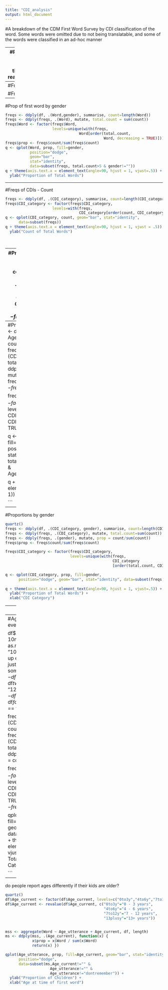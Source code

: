 ```yaml
---
title: "CDI_analysis"
output: html_document
---
```

#A breakdown of the CDM First Word Survey by CDI classification of the word. Some words were omitted due to not being translatable, and some of the words were classified in an ad-hoc manner

---
#Preliminaries 
```r
library(plyr)
library(ggplot2)
library(reshape2)
theme_set(theme_bw())
df = read.csv("data/CDM_CDIs.csv") 

```

---
#Freqs of First words - count
```r
freqs <- ddply(df, .(Word), summarise, count=length(Word))
freqs$Word <- factor(freqs$Word, levels=with(freqs, Word[order(count, Word, decreasing = TRUE)]))
q <- qplot(Word, count, geom="bar", stat="identity", 
      data=subset(freqs, count>5))
q + theme(axis.text.x = element_text(angle=90, hjust = 1, vjust=.5))
```

#Freqs of first words props 
```r
freqs <- ddply(df, .(Word), summarise, count=length(Word))
freqs$Word <- factor(freqs$Word, levels=with(freqs, Word[order(count, Word, decreasing = TRUE)]))
freqs$prop <- freqs$count/sum(freqs$count)
q <- qplot(Word, prop, geom="bar", stat="identity", 
      data=subset(freqs, count>5))
q + theme(axis.text.x = element_text(angle=90, hjust = 1, vjust=.5)) + 
  ylab("Proportion of Total Words")
```
---
#Prop of first word by gender 
```r
freqs <- ddply(df, .(Word,gender), summarise, count=length(Word))
freqs <- ddply(freqs, .(Word), mutate, total.count = sum(count))
freqs$Word <- factor(freqs$Word, 
                     levels=unique(with(freqs, 
                                 Word[order(total.count, 
                                            Word, decreasing = TRUE)])))
freqs$prop <- freqs$count/sum(freqs$count)
q <- qplot(Word, prop, fill=gender, 
           position="dodge",
           geom="bar",
           stat="identity",
           data=subset(freqs, total.count>5 & gender!=""))
q + theme(axis.text.x = element_text(angle=90, hjust = 1, vjust=.5)) + 
  ylab("Proportion of Total Words")

```
---

#Freqs of CDIs - Count
```r
freqs <- ddply(df, .(CDI_category), summarise, count=length(CDI_category))
freqs$CDI_category <- factor(freqs$CDI_category, 
                     levels=with(freqs, 
                                 CDI_category[order(count, CDI_category, decreasing = TRUE)]))
q <- qplot(CDI_category, count, geom="bar", stat="identity", 
      data=subset(freqs))
q + theme(axis.text.x = element_text(angle=90, hjust = 1, vjust = .5)) + 
  ylab("Count of Total Words")

               
```
--- 
#Proportions of CDIS 
```r
freqs <- ddply(df, .(CDI_category), summarise, count=length(CDI_category))
freqs$CDI_category <- factor(freqs$CDI_category, 
                     levels=with(freqs, 
                                 CDI_category[order(count, CDI_category, decreasing = TRUE)]))
freqs$prop <- freqs$count/sum(freqs$count)

q <- qplot(CDI_category, prop, geom = "bar", stat="identity", data=subset(freqs, count>1))+theme_bw()
q + theme(axis.text.x = element_text(angle=90, hjust = 1, vjust=.5)) +
  ylab("Proportion of Total Words")


```

--- 
#Proportions with Ages 
```r
freqs <- ddply(df, .(CDI_category, Age_utterance), summarise, count=length(CDI_category))
freqs <- ddply(freqs, .(CDI_category), mutate, total.count=sum(count))
freqs <- ddply(freqs, .(Age_utterance), mutate, prop = count/sum(count))
freqs$prop <- freqs$count/sum(freqs$count)

freqs$CDI_category <- factor(freqs$CDI_category, 
                             levels=unique(with(freqs, 
                                                CDI_category
                                                [order(total.count, CDI_category, decreasing = TRUE)])))

q <- qplot(CDI_category, prop, fill=Age_utterance, 
      position="dodge", geom="bar", stat="identity", data=subset(freqs, total.count>1 & 
                                                                   Age_utterance!="" &
                                                                   Age_utterance!="dontremember"))

q + theme(axis.text.x = element_text(angle=90, hjust = 1))

```
---
#Proportions by gender 
```r
quartz()
freqs <- ddply(df, .(CDI_category, gender), summarise, count=length(CDI_category))
freqs <- ddply(freqs, .(CDI_category), mutate, total.count=sum(count))
freqs <- ddply(freqs, .(gender), mutate, prop = count/sum(count))
freqs$prop <- freqs$count/sum(freqs$count)

freqs$CDI_category <- factor(freqs$CDI_category, 
                             levels=unique(with(freqs, 
                                                CDI_category
                                                [order(total.count, CDI_category, decreasing = TRUE)])))

q <- qplot(CDI_category, prop, fill=gender, 
      position="dodge", geom="bar", stat="identity", data=subset(freqs, total.count>1 & gender!=""))
                                                                  
q + theme(axis.text.x = element_text(angle=90, hjust = 1, vjust=.5)) + 
  ylab("Proportion of Total Words") + 
  xlab("CDI Category")

```

----
Age by gender

```r
quartz()
mss <- aggregate(Word ~ Age_utterance + gender, df, length)
ms <- ddply(mss, .(gender), function(x) {
            x$prop = x$Word / sum(x$Word)
            return(x) })
            
qplot(Age_utterance, prop, fill=gender, geom="bar", stat="identity",
      position="dodge", 
      data=subset(ms,gender!="" & 
                    Age_utterance!="" & 
                    Age_utterance!="dontremember")) + 
  ylab("Proportion of Children") + 
  xlab("Age at time of first word")

```


--- 
#Age Split - 10m against everyone else 
```r
quartz()

df$Age <- factor(c("< 10m","> 10m")[(1 - as.numeric(df$Age_utterance == "10mOrBefore"))+1])
#breaking up each age group individually, just in case we want to do something with it later 
df$eleven <- df$Age_utterance == "11m"
df$twelve <- df$Age_utterance == "12m"
df$thirteen <- df$Age_utterance == "13m"
df$fourteen <- df$Age_utterance == "14mOrLater"

freqs <- ddply(df, .(CDI_category,Age), summarise, count=length(CDI_category))
freqs <- ddply(freqs, .(CDI_category), mutate, total.count = sum(count))
freqs <- ddply(freqs, .(Age), mutate, prop = count / sum(count))

freqs$CDI_category <- factor(freqs$CDI_category,
                             levels=unique(with(freqs, 
                                                CDI_category[order(total.count, CDI_category, decreasing = TRUE)])))
freqs$prop <- freqs$count/sum(freqs$count)


qplot(CDI_category, prop, fill=Age, 
      position="dodge",
      geom="bar", stat="identity", 
      data=subset(freqs,total.count>1)) + theme(axis.text.x = element_text(angle=90, hjust = 1, vjust=.5))+ 
  ylab("Proportion of Total Words") + 
  xlab("CDI Category")

```

--- 
do people report ages differently if their kids are older? 

```r
quartz()
df$Age_current <- factor(df$Age_current, levels=c("0to3y","4to6y","7to12y","13plusy"))
df$Age_current <- revalue(df$Age_current, c("0to3y"="0 - 3 years", 
                                            "4to6y"="4 - 6 years", 
                                            "7to12y"="7 - 12 years",
                                            "13plusy"="13+ years"))


mss <- aggregate(Word ~ Age_utterance + Age_current, df, length)
ms <- ddply(mss, .(Age_current), function(x) {
            x$prop = x$Word / sum(x$Word)
            return(x) })

qplot(Age_utterance, prop, fill=Age_current, geom="bar", stat="identity",
      position="dodge", 
      data=subset(ms,Age_current!="" & 
                    Age_utterance!="" & 
                    Age_utterance!="dontremember")) + 
  ylab("Proportion of Children") + 
  xlab("Age at time of first word")
```